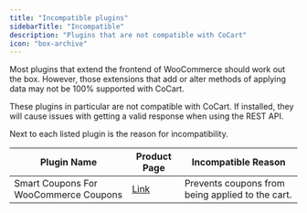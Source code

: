```yaml
---
title: "Incompatible plugins"
sidebarTitle: "Incompatible"
description: "Plugins that are not compatible with CoCart"
icon: "box-archive"
---
```


Most plugins that extend the frontend of WooCommerce should work out the box. However, those extensions that add or alter methods of applying data may not be 100% supported with CoCart.

These plugins in particular are not compatible with CoCart. If installed, they will cause issues with getting a valid response when using the REST API.

Next to each listed plugin is the reason for incompatibility.

| Plugin Name | Product Page | Incompatible Reason        |
| ----------- | ------------ | -------------------------- |
| Smart Coupons For WooCommerce Coupons | [Link](https://wordpress.org/plugins/wt-smart-coupons-for-woocommerce/) | Prevents coupons from being applied to the cart. |
